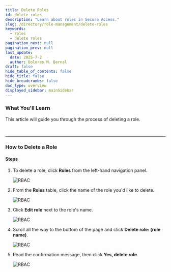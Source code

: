 ```yaml
---
title: Delete Roles
id: delete-roles
description: "Learn about roles in Secure Access."
slug: /directory/role-management/delete-roles
keywords:
  - roles
  - delete roles
pagination_next: null
pagination_prev: null
last_update:
  date: 2025-7-2
  author: Dolores M. Bernal
draft: false
hide_table_of_contents: false
hide_title: false
hide_breadcrumbs: false
doc_type: overview
displayed_sidebar: mainSidebar
---
```


### What You'll Learn  

This article will guide you through the process of deleting a role.
 
<br/>

---

### How to Delete a Role

#### Steps

1. To delete a role, click **Roles** from the left-hand navigation panel. 

    ![RBAC](../images/roles-lefthand.png)

2. From the **Roles** table, click the name of the role you'd like to delete. 

     ![RBAC](../images/delete-role-click.png)

3. Click **Edit role** next to the role's name. 

     ![RBAC](../images/click-edit-role.png)

4. Scroll all the way to the bottom of the page and click **Delete role: (role name)**.

     ![RBAC](../images/delete-role-button.png)

5. Read the confirmation message, then click **Yes, delete role**.

     ![RBAC](../images/confirmation-delete.png)

<br />
